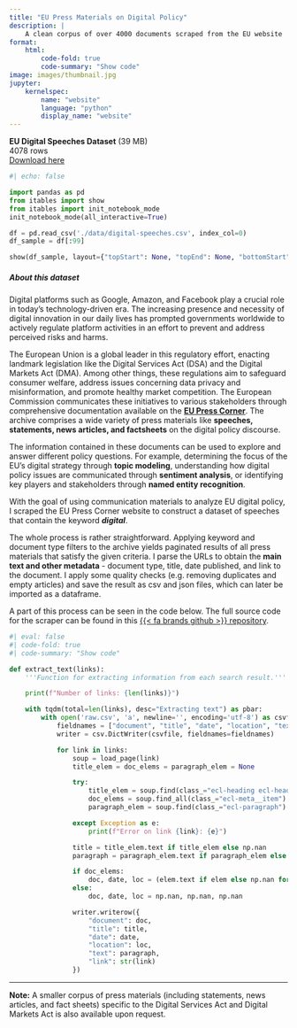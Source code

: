 ```yaml
---
title: "EU Press Materials on Digital Policy"
description: | 
    A clean corpus of over 4000 documents scraped from the EU website
format: 
    html:
        code-fold: true
        code-summary: "Show code"
image: images/thumbnail.jpg
jupyter: 
    kernelspec:
        name: "website"
        language: "python"
        display_name: "website"
---
```


**EU Digital Speeches Dataset** (39 MB)<br> 4078 rows<br> <a class='third-hover' href='https://github.com/janinepdevera/scraper-eu-press/blob/main/data/eu-digital-speeches.csv'>Download here</a><br>

```python
#| echo: false

import pandas as pd
from itables import show
from itables import init_notebook_mode
init_notebook_mode(all_interactive=True)

df = pd.read_csv('./data/digital-speeches.csv', index_col=0)
df_sample = df[:99]

show(df_sample, layout={"topStart": None, "topEnd": None, "bottomStart": None})
```

##### About this dataset

Digital platforms such as Google, Amazon, and Facebook play a crucial role in today’s technology-driven era. The increasing presence and necessity of digital innovation in our daily lives has prompted governments worldwide to actively regulate platform activities in an effort to prevent and address perceived risks and harms.

The European Union is a global leader in this regulatory effort, enacting landmark legislation like the Digital Services Act (DSA) and the Digital Markets Act (DMA). Among other things, these regulations aim to safeguard consumer welfare, address issues concerning data privacy and misinformation, and promote healthy market competition. The European Commission communicates these initiatives to various stakeholders through comprehensive documentation available on the <a class = 'third-hover' href='https://ec.europa.eu/commission/presscorner/home/en'>**EU Press Corner**</a>. The archive comprises a wide variety of press materials like **speeches, statements, news articles, and factsheets** on the digital policy discourse.

The information contained in these documents can be used to explore and answer different policy questions. For example, determining the focus of the EU’s digital strategy through **topic modeling**, understanding how digital policy issues are communicated through **sentiment analysis**, or identifying key players and stakeholders through **named entity recognition**.

With the goal of using communication materials to analyze EU digital policy, I scraped the EU Press Corner website to construct a dataset of speeches that contain the keyword ***digital***.

The whole process is rather straightforward. Applying keyword and document type filters to the archive yields paginated results of all press materials that satisfy the given criteria. I parse the URLs to obtain the **main text and other metadata** - document type, title, date published, and link to the document. I apply some quality checks (e.g. removing duplicates and empty articles) and save the result as csv and json files, which can later be imported as a dataframe.

A part of this process can be seen in the code below. The full source code for the scraper can be found in this <a class = 'third-hover' href= 'https://github.com/janinepdevera/scraper-eu-press'>{{< fa brands github >}} repository</a>.

```python
#| eval: false
#| code-fold: true
#| code-summary: "Show code"

def extract_text(links):
    '''Function for extracting information from each search result.'''

    print(f"Number of links: {len(links)}")

    with tqdm(total=len(links), desc="Extracting text") as pbar:
        with open('raw.csv', 'a', newline='', encoding='utf-8') as csvfile:
            fieldnames = ["document", "title", "date", "location", "text", "link"]
            writer = csv.DictWriter(csvfile, fieldnames=fieldnames)

            for link in links:
                soup = load_page(link)
                title_elem = doc_elems = paragraph_elem = None

                try:
                    title_elem = soup.find(class_="ecl-heading ecl-heading--h1 ecl-u-color-white")
                    doc_elems = soup.find_all(class_="ecl-meta__item")
                    paragraph_elem = soup.find(class_="ecl-paragraph")

                except Exception as e:
                    print(f"Error on link {link}: {e}")

                title = title_elem.text if title_elem else np.nan
                paragraph = paragraph_elem.text if paragraph_elem else np.nan

                if doc_elems:
                    doc, date, loc = (elem.text if elem else np.nan for elem in doc_elems[:3])
                else:
                    doc, date, loc = np.nan, np.nan, np.nan

                writer.writerow({
                    "document": doc,
                    "title": title,
                    "date": date,
                    "location": loc,
                    "text": paragraph,
                    "link": str(link)
                })
```

------------------------------------------------------------------------

[**Note:** A smaller corpus of press materials (including statements, news articles, and fact sheets) specific to the Digital Services Act and Digital Markets Act is also available upon request.]{.post-footer}